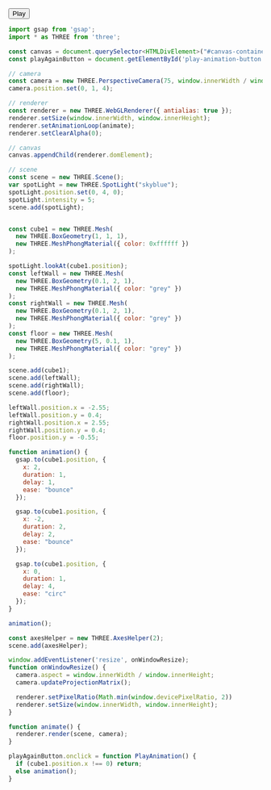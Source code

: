 
<Layout title="Animations w/ GSAP - Learning Three.js">
  <div class="h-screen py-10 md:py-20">
    <Example5 title="Animations" description="With GSAP and Play Button" />
  </div>
  <button id="play-animation-button" class="border-black px-4 py-2 w-24 place-self-center border tracking-wider hover:bg-zinc-900/5">Play</button>
  <div class="h-screen overflow-y-scroll rounded-2xl my-10 md:my-20 container max-w-7xl place-self-center">

```javascript
import gsap from 'gsap';
import * as THREE from 'three';

const canvas = document.querySelector<HTMLDivElement>("#canvas-container")!;
const playAgainButton = document.getElementById('play-animation-button')!;

// camera
const camera = new THREE.PerspectiveCamera(75, window.innerWidth / window.innerHeight);
camera.position.set(0, 1, 4);

// renderer
const renderer = new THREE.WebGLRenderer({ antialias: true });
renderer.setSize(window.innerWidth, window.innerHeight);
renderer.setAnimationLoop(animate);
renderer.setClearAlpha(0);

// canvas
canvas.appendChild(renderer.domElement);

// scene
const scene = new THREE.Scene();
var spotLight = new THREE.SpotLight("skyblue");
spotLight.position.set(0, 4, 0);
spotLight.intensity = 5;
scene.add(spotLight);


const cube1 = new THREE.Mesh(
  new THREE.BoxGeometry(1, 1, 1),
  new THREE.MeshPhongMaterial({ color: 0xffffff })
);

spotLight.lookAt(cube1.position);
const leftWall = new THREE.Mesh(
  new THREE.BoxGeometry(0.1, 2, 1),
  new THREE.MeshPhongMaterial({ color: "grey" })
);
const rightWall = new THREE.Mesh(
  new THREE.BoxGeometry(0.1, 2, 1),
  new THREE.MeshPhongMaterial({ color: "grey" })
);
const floor = new THREE.Mesh(
  new THREE.BoxGeometry(5, 0.1, 1),
  new THREE.MeshPhongMaterial({ color: "grey" })
);

scene.add(cube1);
scene.add(leftWall);
scene.add(rightWall);
scene.add(floor);

leftWall.position.x = -2.55;
leftWall.position.y = 0.4;
rightWall.position.x = 2.55;
rightWall.position.y = 0.4;
floor.position.y = -0.55;

function animation() {
  gsap.to(cube1.position, {
    x: 2,
    duration: 1,
    delay: 1,
    ease: "bounce"
  });

  gsap.to(cube1.position, {
    x: -2,
    duration: 2,
    delay: 2,
    ease: "bounce"
  });

  gsap.to(cube1.position, {
    x: 0,
    duration: 1,
    delay: 4,
    ease: "circ"
  });
}

animation();

const axesHelper = new THREE.AxesHelper(2);
scene.add(axesHelper);

window.addEventListener('resize', onWindowResize);
function onWindowResize() {
  camera.aspect = window.innerWidth / window.innerHeight;
  camera.updateProjectionMatrix();

  renderer.setPixelRatio(Math.min(window.devicePixelRatio, 2))
  renderer.setSize(window.innerWidth, window.innerHeight);
}

function animate() {
  renderer.render(scene, camera);
}

playAgainButton.onclick = function PlayAnimation() {
  if (cube1.position.x !== 0) return;
  else animation();
}
```

  </div>

</Layout>

